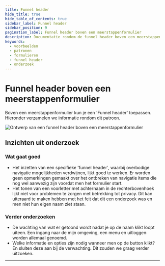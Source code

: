 ```yaml
---
title: Funnel header
hide_title: true
hide_table_of_contents: true
sidebar_label: Funnel header
sidebar_position: 9
pagination_label: Funnel header boven een meerstappenformulier
description: Documentatie rondom de funnel header boven een meerstappenformulier
keywords:
  - voorbeelden
  - patronen
  - formulieren
  - funnel header
  - onderzoek
---
```



# Funnel header boven een meerstappenformulier

Boven een meerstappenformulier kun je een 'Funnel header' toepassen. Hieronder verzamelen we informatie rondom dit patroon.

![Ontwerp van een funnel header boven een meerstappenformulier](https://raw.githubusercontent.com/nl-design-system/documentatie/assets/voorbeeld_formulier_header.png)

## Inzichten uit onderzoek

### Wat gaat goed

- Het inzetten van een specifieke 'funnel header', waarbij overbodige navigatie mogelijkheden verdwijnen, lijkt goed te werken. Er worden geen opmerkingen gemaakt over het ontbreken van navigatie items die nog wel aanwezig zijn voordat men het formulier start.
- Het tonen van een voorletter met achternaam in de rechterbovenhoek lijkt niet voor problemen te zorgen met betrekking tot privacy. Dit kan uiteraard te maken hebben met het feit dat dit een onderzoek was en men niet hun eigen naam ziet staan.

### Verder onderzoeken

- De wachting van wat er getoond wordt nadat je op de naam klikt loopt uiteen. Een ingang naar de mijn omgeving, een menu en uitloggen worden allemaal genoemd.
- Welke informatie en opties zijn nodig wanneer men op de button klikt? En sluiten deze aan bij de verwachting. Dit zouden we graag verder uitzoeken.

<VideoPlayer videoId="_yU8tIHw9WQ" />

<ResearchInfo />

---

<PatternFooterInfo />
